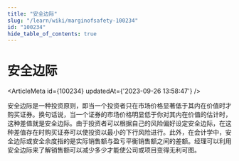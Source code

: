 ```yaml
---
title: "安全边际"
slug: "/learn/wiki/marginofsafety-100234"
id: "100234"
hide_table_of_contents: true
---
```



# 安全边际

<ArticleMeta id={100234} updatedAt={'2023-09-26 13:58:47'} />
<div className='border-solid border-b border-t-0 my-4 border-[var(--ifm-color-gray-300)]' />

 安全边际是一种投资原则，即当一个投资者只在市场价格显著低于其内在价值时才购买证券。换句话说，当一个证券的市场价格明显低于你对其内在价值的估计时，这种差值就是安全边际。由于投资者可以根据自己的风险偏好设定安全边际，在这种差值存在时购买证券可以使投资以最小的下行风险进行。此外，在会计学中，安全边际或安全余度指的是实际销售额与盈亏平衡销售额之间的差额。经理可以利用安全边际来了解销售额可以减少多少才能使公司或项目变得无利可图。
